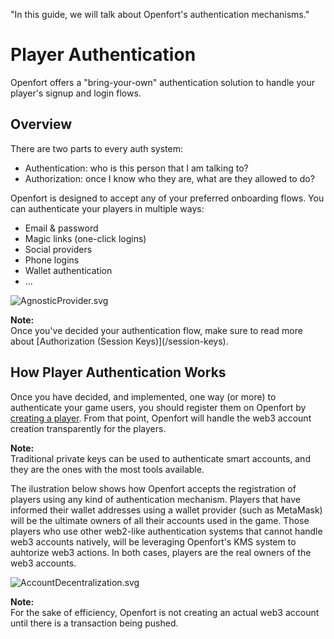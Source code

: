   "In this guide, we will talk about Openfort's authentication mechanisms."

# Player Authentication

Openfort offers a "bring-your-own" authentication solution to handle your player's signup and login flows.

## Overview

There are two parts to every auth system:

- Authentication: who is this person that I am talking to?
- Authorization: once I know who they are, what are they allowed to do?

Openfort is designed to accept any of your preferred onboarding flows. You can authenticate your players in multiple ways:

- Email & password
- Magic links (one-click logins)
- Social providers
- Phone logins
- Wallet authentication
- ...

![AgnosticProvider.svg](https://blog-cms.openfort.xyz/uploads/Agnostic_Provider_a34834ab91.svg)

<Note>
  <strong>Note: </strong>
  <br /> Once you've decided your authentication flow, make sure to read more about [Authorization (Session Keys)](/session-keys).
</Note>

## How Player Authentication Works

Once you have decided, and implemented, one way (or more) to authenticate your game users, you should register them on Openfort by [creating a player](/players-accounts#get-started-with-players).
From that point, Openfort will handle the web3 account creation transparently for the players.

<Note>
  <strong>Note: </strong>
  <br /> Traditional private keys can be used to authenticate smart accounts, and they are the ones with the most tools available.
</Note>

The ilustration below shows how Openfort accepts the registration of players using any kind of authentication mechanism.
Players that have informed their wallet addresses using a wallet provider (such as MetaMask) will be the ultimate owners of all their accounts used in the game.
Those players who use other web2-like authentication systems that cannot handle web3 accounts natively, will be leveraging Openfort's KMS system to auhtorize web3 actions.
In both cases, players are the real owners of the web3 accounts.

![AccountDecentralization.svg](https://blog-cms.openfort.xyz/uploads/Account_Decentralization_39a5c97ad7.svg)

<Note>
  <strong>Note: </strong>
  <br /> For the sake of efficiency, Openfort is not creating an actual web3 account until there is a transaction being pushed.
</Note>

